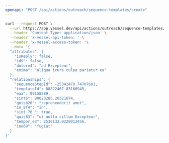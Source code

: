 ```yaml
---
openapi: "POST /api/actions/outreach/sequence-templates/create"
---
```


<RequestExample>

```bash Request
curl --request POST \
  --url https://app.vessel.dev/api/actions/outreach/sequence-templates/create \
  --header 'Content-Type: application/json' \
  --header 'x-vessel-api-token: ' \
  --header 'x-vessel-access-token: '\
  --data '{
  "attributes": {
    "isReply": false,
    "id9": false,
    "dolore4": "ad Excepteur",
    "enima": "aliqua irure culpa pariatur ea"
  },
  "relationships": {
    "sequenceStepId": -25342478.74707681,
    "templateId": 88822467.83166945,
    "eaa": 99158289,
    "sint6": 90023285.20321074,
    "quisb20": "reprehenderit amet",
    "in_8f4": "in",
    "sint_76_": true,
    "quis83": "ut nulla cillum Excepteur",
    "tempor_e3": 2536132.9228013456,
    "ine69": "fugiat"
  }
}'
```

</RequestExample>

